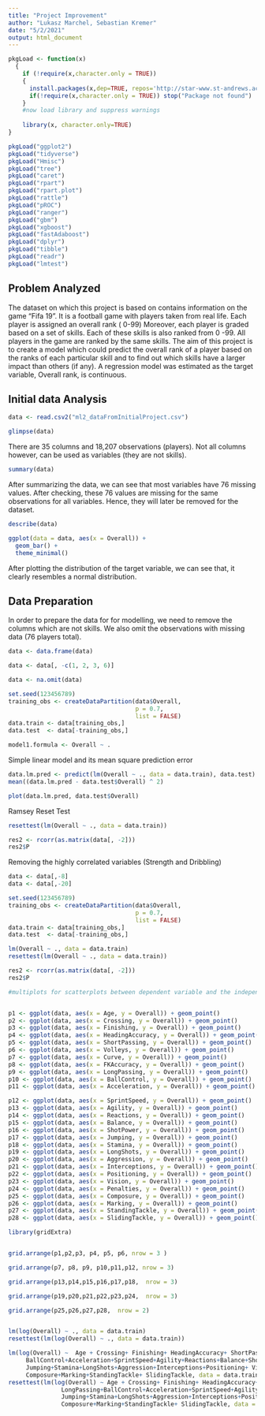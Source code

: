 ```yaml
---
title: "Project Improvement"
author: "Lukasz Marchel, Sebastian Kremer"
date: "5/2/2021"
output: html_document
---
```


```r

pkgLoad <- function(x)
  {
    if (!require(x,character.only = TRUE))
    {
      install.packages(x,dep=TRUE, repos='http://star-www.st-andrews.ac.uk/cran/')
      if(!require(x,character.only = TRUE)) stop("Package not found")
    }
    #now load library and suppress warnings
   
    library(x, character.only=TRUE)
}

pkgLoad("ggplot2")
pkgLoad("tidyverse")
pkgLoad("Hmisc")
pkgLoad("tree")
pkgLoad("caret")
pkgLoad("rpart")
pkgLoad("rpart.plot")
pkgLoad("rattle")
pkgLoad("pROC")
pkgLoad("ranger")
pkgLoad("gbm")
pkgLoad("xgboost")
pkgLoad("fastAdaboost")
pkgLoad("dplyr")
pkgLoad("tibble")
pkgLoad("readr")
pkgLoad("lmtest")
```

## Problem Analyzed


The dataset on which this project is based on contains information on the game "Fifa 19".  It is a football game with players taken from real life.  Each player is assigned an overall rank ( 0-99)  Moreover, each player is graded based on a set of skills.  Each of these skills is also ranked from 0 -99.  All players in the game are ranked by the same skills.  The aim of this project is to create a model which could predict the overall rank of a player based on the ranks of each particular skill and to find out which skills have a larger impact than others (if any).  A regression model was estimated as the target variable, Overall rank, is continuous.  


## Initial data Analysis

```r

data <- read.csv2("ml2_dataFromInitialProject.csv")

glimpse(data)

```


There are 35 columns and 18,207 observations (players).  Not all columns however, can be used as variables (they are not skills). 


```r
summary(data)
```


After summarizing the data, we can see that most variables have 76 missing values.  After checking, these 76 values are missing for the same observations for all variables.  Hence, they will later be removed for the dataset.


```r
describe(data)
```



```r
ggplot(data = data, aes(x = Overall)) +
  geom_bar() +
  theme_minimal()
```


After plotting the distribution of the target variable, we can see that, it clearly resembles a normal distribution.

## Data Preparation

In order to prepare the data for for modelling, we need to remove the columns which are not skills.  We also omit the observations with missing data (76 players total).



```r
data <- data.frame(data)

data <- data[, -c(1, 2, 3, 6)]

data <- na.omit(data)
```


```r

set.seed(123456789)
training_obs <- createDataPartition(data$Overall, 
                                    p = 0.7, 
                                    list = FALSE)
data.train <- data[training_obs,]
data.test  <- data[-training_obs,]

model1.formula <- Overall ~ .

```

Simple linear model and its mean square prediction error


```r
data.lm.pred <- predict(lm(Overall ~ ., data = data.train), data.test)
mean((data.lm.pred - data.test$Overall) ^ 2)
```

```r
plot(data.lm.pred, data.test$Overall)
```


Ramsey Reset Test

```r


resettest(lm(Overall ~ ., data = data.train))

```
```r

res2 <- rcorr(as.matrix(data[, -2]))
res2$P
```


Removing the highly correlated variables (Strength and Dribbling)


```r

data <- data[,-8]
data <- data[,-20]

```

```r
set.seed(123456789)
training_obs <- createDataPartition(data$Overall, 
                                    p = 0.7, 
                                    list = FALSE)
data.train <- data[training_obs,]
data.test  <- data[-training_obs,]

lm(Overall ~ ., data = data.train)
resettest(lm(Overall ~ ., data = data.train))

```


```r
res2 <- rcorr(as.matrix(data[, -2]))
res2$P
```


```r
#multiplots for scatterplots between dependent variable and the independent variables


p1 <- ggplot(data, aes(x = Age, y = Overall)) + geom_point()
p2 <- ggplot(data, aes(x = Crossing, y = Overall)) + geom_point()
p3 <- ggplot(data, aes(x = Finishing, y = Overall)) + geom_point()
p4 <- ggplot(data, aes(x = HeadingAccuracy, y = Overall)) + geom_point()
p5 <- ggplot(data, aes(x = ShortPassing, y = Overall)) + geom_point()
p6 <- ggplot(data, aes(x = Volleys, y = Overall)) + geom_point()
p7 <- ggplot(data, aes(x = Curve, y = Overall)) + geom_point()
p8 <- ggplot(data, aes(x = FKAccuracy, y = Overall)) + geom_point()
p9 <- ggplot(data, aes(x = LongPassing, y = Overall)) + geom_point()
p10 <- ggplot(data, aes(x = BallControl, y = Overall)) + geom_point()
p11 <- ggplot(data, aes(x = Acceleration, y = Overall)) + geom_point()

p12 <- ggplot(data, aes(x = SprintSpeed, y = Overall)) + geom_point()
p13 <- ggplot(data, aes(x = Agility, y = Overall)) + geom_point()
p14 <- ggplot(data, aes(x = Reactions, y = Overall)) + geom_point()
p15 <- ggplot(data, aes(x = Balance, y = Overall)) + geom_point()
p16 <- ggplot(data, aes(x = ShotPower, y = Overall)) + geom_point()
p17 <- ggplot(data, aes(x = Jumping, y = Overall)) + geom_point()
p18 <- ggplot(data, aes(x = Stamina, y = Overall)) + geom_point()
p19 <- ggplot(data, aes(x = LongShots, y = Overall)) + geom_point()
p20 <- ggplot(data, aes(x = Aggression, y = Overall)) + geom_point()
p21 <- ggplot(data, aes(x = Interceptions, y = Overall)) + geom_point()
p22 <- ggplot(data, aes(x = Positioning, y = Overall)) + geom_point()
p23 <- ggplot(data, aes(x = Vision, y = Overall)) + geom_point()
p24 <- ggplot(data, aes(x = Penalties, y = Overall)) + geom_point()
p25 <- ggplot(data, aes(x = Composure, y = Overall)) + geom_point()
p26 <- ggplot(data, aes(x = Marking, y = Overall)) + geom_point()
p27 <- ggplot(data, aes(x = StandingTackle, y = Overall)) + geom_point()
p28 <- ggplot(data, aes(x = SlidingTackle, y = Overall)) + geom_point()

library(gridExtra)


grid.arrange(p1,p2,p3, p4, p5, p6, nrow = 3 )

grid.arrange(p7, p8, p9, p10,p11,p12, nrow = 3)

grid.arrange(p13,p14,p15,p16,p17,p18,  nrow = 3)

grid.arrange(p19,p20,p21,p22,p23,p24,  nrow = 3)

grid.arrange(p25,p26,p27,p28,  nrow = 2)



```


```r


lm(log(Overall) ~ ., data = data.train)
resettest(lm(log(Overall) ~ ., data = data.train))

```

```r


lm(log(Overall) ~  Age + Crossing+ Finishing+ HeadingAccuracy+ ShortPassing+ Volleys+ Curve+ FKAccuracy+ LongPassing+
     BallControl+Acceleration+SprintSpeed+Agility+Reactions+Balance+ShotPower+
     Jumping+Stamina+LongShots+Aggression+Interceptions+Positioning+ Vision+ Penalties+
     Composure+Marking+StandingTackle+ SlidingTackle, data = data.train)
resettest(lm(log(Overall) ~ Age + Crossing+ Finishing+ HeadingAccuracy+ ShortPassing+ Volleys+ Curve+ FKAccuracy+
               LongPassing+BallControl+Acceleration+SprintSpeed+Agility+Reactions+Balance+ShotPower+
               Jumping+Stamina+LongShots+Aggression+Interceptions+Positioning+ Vision+ Penalties+
               Composure+Marking+StandingTackle+ SlidingTackle, data = data.train))

```